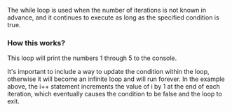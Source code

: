 
The while loop is used when the number of iterations is not known in advance, and it continues to execute as long as the specified condition is true.

<CodePreview code={whileLoopCode} />

### How this works?

This loop will print the numbers 1 through 5 to the console.

It's important to include a way to update the condition within the loop, otherwise it will become an infinite loop and will run forever. In the example above, the i++ statement increments the value of i by 1 at the end of each iteration, which eventually causes the condition to be false and the loop to exit.

